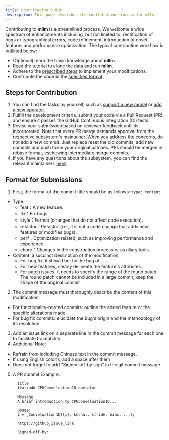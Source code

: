 ---
title: Contribution Guide
description: This page describes the contribution process for mllm.
---

Contributing to **mllm** is a streamlined process. We welcome a wide spectrum of enhancements including, but not limited to, rectification of bugs or typographical errors, code refinement, introduction of novel features and performance optimization. The typical contribution workflow is outlined below:
- (Optional)Learn the basic knowledge about **mllm**.
- Read the tutorial to clone the data and run **mllm**.
- Adhere to the [prescribed steps](#steps-for-contribution) to implement your modifications.
- Contribute the code in the [specified format](#format-for-submissions).

## Steps for Contribution

1. You can find the tasks by yourself, such as [support a new model](Support_new_model.md) or [add a new operator](Add_new_operator.md).
2. Fulfill the development criteria, submit your code via a Pull Request (PR), and ensure it passes the GitHub Continuous Integration (CI) tests.
3. Revise your submission based on reviewer feedback until its incorporated. Note that every PR merge demands approval from the respective subsystem's maintainer. When you address the concerns, do not add a new commit. Just replace reset the old commits, add new commits and push force your original patches. PRs should be merged in rebase format, eschewing intermediate merge commits.
4. If you have any questions about the subsystem, you can find the relevant maintainers [here]().

## Format for Submissions

1. First, the format of the commit title should be as follows: `type: content`
  - Type: 
    - feat：A new feature.
    - fix：Fix bugs
    - style：Format (changes that do not affect code execution).
    - refactor：Refactor (i.e., it is not a code change that adds new features or modifies bugs).
    - perf：Optimization related, such as improving performance and experience.
    - chore：Changes in the construction process or auxiliary tools.
  - Content: a succinct description of the modification;
    - For bug fix, it should be: fix the bug of ......
    - For new features, clearly delineate the feature's attributes.
    - For patch issues, it needs to specify the range of the round patch. The round patch cannot be included in a large commit; keep the shape of the original commit
2. The commit message must thoroughly describe the content of this modification
  - For functionality-related commits: outline the added feature or the specific alterations made.
  - For bug fix commits: elucidate the bug's origin and the methodology of its resolution.
3. Add an issue link on a separate line in the commit message for each one to facilitate traceability
4. Additional Note:
  -  Refrain from including Chinese text in the commit message.
  -  If using English colons, add a space after them
  -  Does not forget to add "Signed-off-by sign" in the git commit message.
5.  A PR commit Example:
    ```
      Title
      feat:add CPUConveluation1D operator

      Message
      A brief introduction to CPUConveluation1D...

      Usage:
      i = _Conveluation1D({i}, kernal, stride, bias, ...);

      https://github_issue_link

      Signed-off-by: 
    ```
